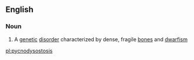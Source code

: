 ==English==

===Noun===
{{en-noun|pycnodysostoses}}

# {{context|medicine}} A [[genetic]] [[disorder]] characterized by dense, fragile [[bone]]s and [[dwarfism]]

[[pl:pycnodysostosis]]